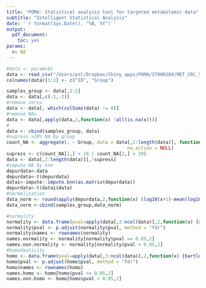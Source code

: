 ```yaml
---
title: "POMA: Statistical analysis tool for targeted metabolomic data"
subtitle: "Intelligent Statistical Analysis"
date: '`r format(Sys.Date(), "%B, %Y")`'
output: 
  pdf_document:
    toc: yes
params:
  n: NA
---
```


```r
#data <- params$n
data <- read_csv("/Users/pol/Dropbox/Shiny_apps/POMA/ST000284/MET_CRC_ST000284.csv")
colnames(data)[1:2] <- c("ID", "Group")
```

```r
samples_group <- data[,1:2]
data <- data[,c(-1,-2)]
#remove zeros
data <- data[, which(colSums(data) != 0)]
#remove NAs
data <- data[,apply(data,2,function(x) !all(is.na(x)))] 
#
data <- cbind(samples_group, data)
#supress >20% NA by group
count_NA <- aggregate(. ~ Group, data = data[,2:length(data)], function(x) {100*(sum(is.na(x))/(sum(is.na(x))+sum(!is.na(x))))}, 
                                            na.action = NULL)
supress <- c(count_NA[1,] > 20 | count_NA[2,] > 20)
data <- data[,2:length(data)][,!supress]
#impute NA by knn
depurdata<-data
depurdata<-t(depurdata)
datai<-impute::impute.knn(as.matrix(depurdata))
depurdata<-t(datai$data)
#normalisation
data_norm <- round(apply(depurdata,2,function(x) (log10(x+1)-mean(log10(x+1),na.rm=T))/sd(log10(x+1),na.rm=T)),3)
data_norm <-cbind(samples_group,data_norm)
```

```r
#normality
normality <- data.frame(pval=apply(data[,3:ncol(data)],2,function(x) {shapiro.test(x)$p.value}))
normality$pval <- p.adjust(normality$pval, method = "fdr")
normality$names <- rownames(normality)
names.normality <- normality[normality$pval >= 0.05,2]
names.non.normality <- normality[normality$pval < 0.05,2]
#homodasticity
homo <- data.frame(pval=apply(data[,3:ncol(data)],2,function(x) {bartlett.test(x, data$Group)$p.value}))
homo$pval <- p.adjust(homo$pval, method = "fdr")
homo$names <- rownames(homo)
names.homo <- homo[homo$pval >= 0.05,2]
names.non.homo <- homo[homo$pval < 0.05,2]
```






